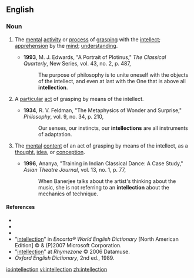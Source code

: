 ==English==

===Noun===
{{en-noun}}

# {{uncountable}} The [[mental]] [[activity]] or [[process]] of [[grasp]]ing with the [[intellect]]; [[apprehension]] by the [[mind]]; [[understanding]].
#*'''1993''', M. J. Edwards, "A Portrait of Plotinus," ''The Classical Quarterly'', New Series, vol. 43, no. 2, p. 487,
#*:The purpose of philosophy is to unite oneself with the objects of the intellect, and even at last with the One that is above all '''intellection'''.
# {{countable}} A [[particular]] [[act]] of grasping by means of the intellect.
#*'''1934''', R. V. Feldman, "The Metaphysics of Wonder and Surprise," ''Philosophy'', vol. 9, no. 34, p. 210,
#*:Our senses, our instincts, our '''intellections''' are all instruments of adaptation.
# {{countable}} The [[mental]] [[content]] of an act of grasping by means of the intellect, as a [[thought]], [[idea]], or [[conception]].
#*'''1996''', Ananya, "Training in Indian Classical Dance: A Case Study," ''Asian Theatre Journal'', vol. 13, no. 1, p. 77,
#*:When Banerjee talks about the artist's thinking about the music, she is not referring to an '''intellection''' about the mechanics of technique.

====References====
*{{R:Webster 1828}}
*{{R:Webster 1913}}
*{{R:Dictionary.com}}
*"[http://encarta.msn.com/dictionary_/intellection.html intellection]" in ''Encarta® World English Dictionary'' [North American Edition] © & (P)2007 Microsoft Corporation.
*"[http://www.rhymezone.com/r/rhyme.cgi?Word=intellection intellection]" at ''Rhymezone'' © 2006 Datamuse.
*''Oxford English Dictionary'', 2nd ed., 1989.

[[io:intellection]]
[[vi:intellection]]
[[zh:intellection]]